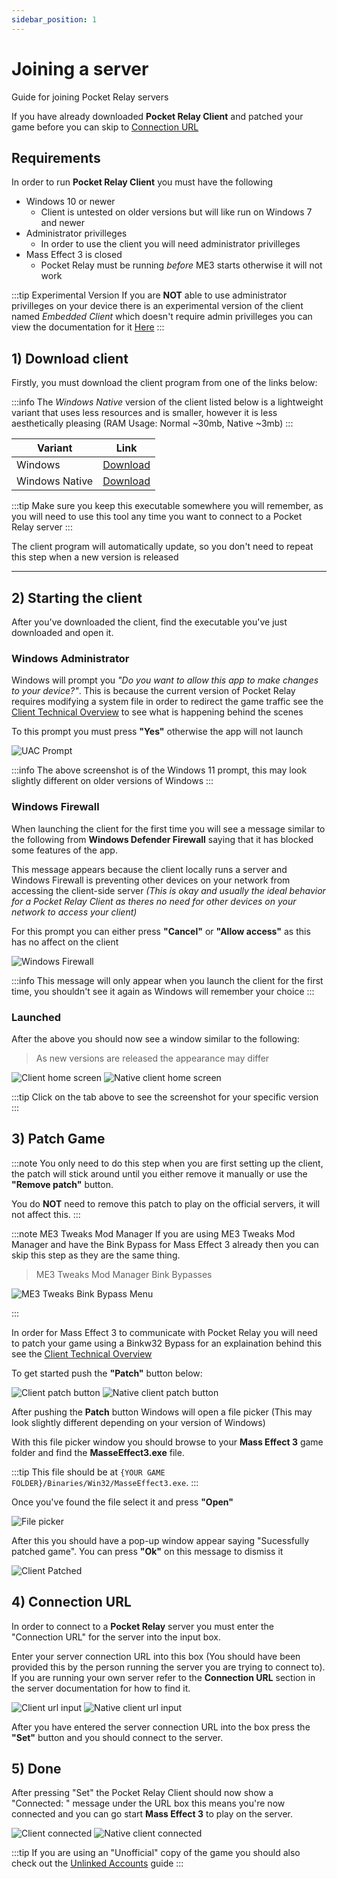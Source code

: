 ```yaml
---
sidebar_position: 1
---
```



# Joining a server

Guide for joining Pocket Relay servers

If you have already downloaded **Pocket Relay Client** and patched your game before you can skip to [Connection URL](#4-connection-url)

## Requirements

In order to run **Pocket Relay Client** you must have the following

- Windows 10 or newer
  - Client is untested on older versions but will like run on Windows 7 and newer
- Administrator privilleges
  - In order to use the client you will need administrator privilleges
- Mass Effect 3 is closed
  - Pocket Relay must be running _before_ ME3 starts otherwise it will not work

:::tip Experimental Version
If you are **NOT** able to use administrator privilleges on your device there is an experimental version of the client named _Embedded Client_ which doesn't require admin privilleges you can view the documentation for it [Here](./embedded-client)
:::

## 1) Download client

Firstly, you must download the client program from one of the links below:

:::info
The _Windows Native_ version of the client listed below is a lightweight variant that uses less
resources and is smaller, however it is less aesthetically pleasing (RAM Usage: Normal ~30mb, Native ~3mb)
:::

| Variant                       | Link                                                                                                      |
| ----------------------------- | --------------------------------------------------------------------------------------------------------- |
| <WindowsIcon/> Windows        | [Download](https://github.com/PocketRelay/Client/releases/latest/download/pocket-relay-client.exe)        |
| <WindowsIcon/> Windows Native | [Download](https://github.com/PocketRelay/Client/releases/latest/download/pocket-relay-client-native.exe) |

:::tip
Make sure you keep this executable somewhere you will remember, as you will need to use this tool any time you want to connect to a Pocket Relay server
:::

The client program will automatically update, so you don't need to repeat this step when a new version is released

---

## 2) Starting the client

After you've downloaded the client, find the executable you've just downloaded and open it.

### Windows Administrator

Windows will prompt you _"Do you want to allow this app to make changes to your device?"_. This is because the current version of Pocket Relay requires modifying a system
file in order to redirect the game traffic see the [Client Technical Overview](../technical/client) to
see what is happening behind the scenes

To this prompt you must press **"Yes"** otherwise the app will not launch

![UAC Prompt](./img/uac-prompt.png)

:::info
The above screenshot is of the Windows 11 prompt, this may look slightly different on older versions of Windows
:::

### Windows Firewall

When launching the client for the first time you will see a message similar to the following from **Windows Defender Firewall** saying that it has blocked some features of the app.

This message appears because the client locally runs a server and Windows Firewall is preventing other devices on your network from accessing the client-side server _(This is okay and usually the ideal behavior for a Pocket Relay Client as theres no need for other devices on your network to access your client)_

For this prompt you can either press **"Cancel"** or **"Allow access"** as this has no affect on the client

![Windows Firewall](./img/windows-firewall.png)

:::info
This message will only appear when you launch the client for the first time, you shouldn't see it again
as Windows will remember your choice
:::

### Launched

After the above you should now see a window similar to the following:


> As new versions are released the appearance may differ

<Tabs groupId="client-variant">
  <TabItem value="client" label="Client" default>
    <img src={clientBaseImage} alt="Client home screen"></img>
  </TabItem>
  <TabItem value="client-native" label="Native Client">
    <img src={clientBaseNativeImage} alt="Native client home screen"></img>
  </TabItem>
</Tabs>

:::tip
Click on the tab above to see the screenshot for your specific version
:::

## 3) Patch Game

:::note
You only need to do this step when you are first setting up the client, the patch will stick around until you either remove it manually or use the **"Remove patch"** button.

You do **NOT** need to remove this patch to play on the official servers, it will not affect this.
:::

:::note ME3 Tweaks Mod Manager
If you are using ME3 Tweaks Mod Manager and have the Bink Bypass for Mass Effect 3 already then you
can skip this step as they are the same thing.

> ME3 Tweaks Mod Manager Bink Bypasses

![ME3 Tweaks Bink Bypass Menu](./img/me3-tweaks-bink.png)

:::

In order for Mass Effect 3 to communicate with Pocket Relay you will need to patch your game using
a Binkw32 Bypass for an explaination behind this see the [Client Technical Overview](../technical/client)

To get started push the **"Patch"** button below:


<Tabs groupId="client-variant">
  <TabItem value="client" label="Client" default>
    <img src={clientPatchImage} alt="Client patch button"></img>
  </TabItem>
  <TabItem value="client-native" label="Native Client">
    <img src={clientPatchNativeImage} alt="Native client patch button"></img>
  </TabItem>
</Tabs>

After pushing the **Patch** button Windows will open a file picker (This may look slightly different depending on your version of Windows)

With this file picker window you should browse to your **Mass Effect 3** game folder and find the **MasseEffect3.exe** file.

:::tip
This file should be at `{YOUR GAME FOLDER}/Binaries/Win32/MasseEffect3.exe`.
:::

Once you've found the file select it and press **"Open"**

![File picker](./img/patch-file-picker.jpg)

After this you should have a pop-up window appear saying "Sucessfully patched game". You can press **"Ok"** on this message to dismiss it

![Client Patched](./img/client-patched.jpg)

## 4) Connection URL

In order to connect to a **Pocket Relay** server you must enter the "Connection URL" for the server into the input box.

Enter your server connection URL into this box (You should have been provided this by the person running the server you are trying to connect to). If you
are running your own server refer to the **Connection URL** section in the server documentation for how to find it.


<Tabs groupId="client-variant">
  <TabItem value="client" label="Client" default>
    <img src={clientUrlImage} alt="Client url input"></img>
  </TabItem>
  <TabItem value="client-native" label="Native Client">
    <img src={clientUrlNativeImage} alt="Native client url input"></img>
  </TabItem>
</Tabs>

After you have entered the server connection URL into the box press the **"Set"** button and you should connect to the server.

## 5) Done

After pressing "Set" the Pocket Relay Client should now show a "Connected: " message under the URL box this means you're now
connected and you can go start **Mass Effect 3** to play on the server.


<Tabs groupId="client-variant">
  <TabItem value="client" label="Client" default>
    <img src={clientConnectedImage} alt="Client connected"></img>
  </TabItem>
  <TabItem value="client-native" label="Native Client">
    <img src={clientConnectedNativeImage} alt="Native client connected"></img>
  </TabItem>
</Tabs>

:::tip
If you are using an "Unofficial" copy of the game you should also check out the [Unlinked Accounts](./unlinked-accounts) guide
:::
